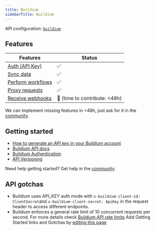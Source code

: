 ```yaml
---
title: Buildium
sidebarTitle: Buildium
---
```



<Overview />

API configuration: [`buildium`](https://nango.dev/providers.yaml)

## Features

| Features | Status |
| - | - |
| [Auth (API Key)](/guides/getting-started/authorize-an-api-from-your-app) | ✅ |
| [Sync data](/guides/getting-started/read-from-an-api) | ✅ |
| [Perform workflows](/guides/getting-started/write-to-an-api) | ✅ |
| [Proxy requests](/guides/proxy-requests-to-an-api) | ✅ |
| [Receive webhooks](/guides/receive-webhooks-from-an-api) | 🚫 (time to contribute: &lt;48h) |

<Tip>We can implement missing features in &lt;48h, just ask for it in the [community](https://nango.dev/slack).</Tip>

## Getting started

-   [How to generate an API key in your Buildium account](https://developer.buildium.com/#section/Getting-Started/Creating-API-Keys)
-   [Buildium API docs](https://developer.buildium.com/#section/Introduction)
-   [Buildium Authentication](https://developer.buildium.com/#section/Getting-Started/How-to-Make-a-Request)
-   [API Versioning](https://developer.buildium.com/#section/API-Overview/API-Versioning)

<Tip>Need help getting started? Get help in the [community](https://nango.dev/slack).</Tip>

## API gotchas

- Buildium uses API_KEY auth mode with `x-buildium-client-id: ClientSecret`and `x-buildium-client-secret: ApiKey` in the request header to access different endpoints.
- Buildium enforces a general rate limit of 10 concurrent requests per second. For more details check [Buildium API rate limits](https://developer.buildium.com/#section/API-Overview/Rate-Limiting)
<Note>Add Getting Started links and Gotchas by [editing this page](https://github.com/nangohq/nango/tree/master/docs-v2/integrations/all/buildium.mdx)</Note>
